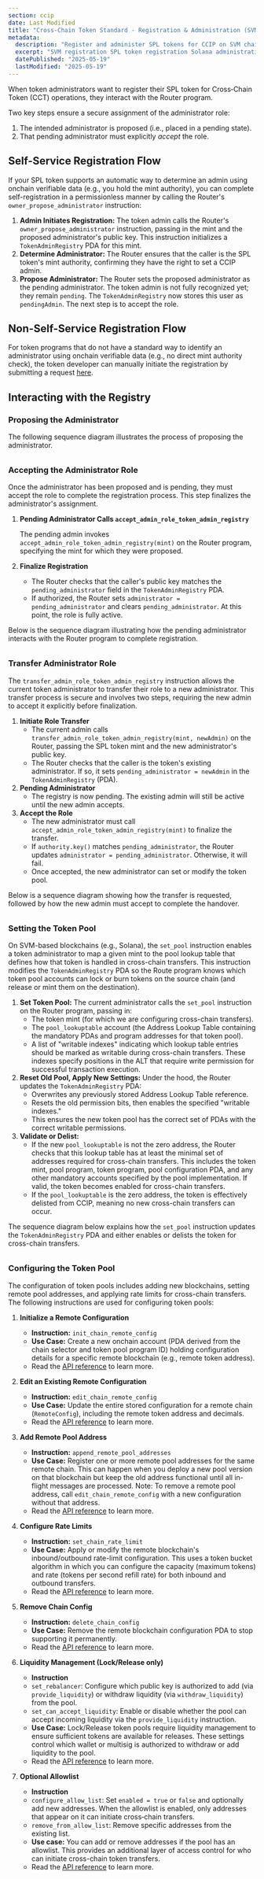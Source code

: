 ```yaml
---
section: ccip
date: Last Modified
title: "Cross-Chain Token Standard - Registration & Administration (SVM)"
metadata:
  description: "Register and administer SPL tokens for CCIP on SVM chains. Learn the two-step process, role transfers, setting token pools, and configuring pool parameters."
  excerpt: "SVM registration SPL token registration Solana administration Token pools Mint authority Two-step process Router program Address lookup tables Rate limits Liquidity management"
  datePublished: "2025-05-19"
  lastModified: "2025-05-19"
---
```



<CcipCommon callout="calloutCCTSVM" />

When token administrators want to register their SPL token for Cross‐Chain Token (CCT) operations, they interact with the Router program.

Two key steps ensure a secure assignment of the administrator role:

1. The intended administrator is proposed (i.e., placed in a pending state).
1. That pending administrator must explicitly _accept_ the role.

## Self-Service Registration Flow

If your SPL token supports an automatic way to determine an admin using onchain verifiable data (e.g., you hold the mint authority), you can complete self-registration in a permissionless manner by calling the Router's `owner_propose_administrator` instruction:

1. **Admin Initiates Registration:** The token admin calls the Router's `owner_propose_administrator` instruction, passing in the mint and the proposed administrator's public key. This instruction initializes a `TokenAdminRegistry` PDA for this mint.
1. **Determine Administrator:** The Router ensures that the caller is the SPL token's mint authority, confirming they have the right to set a CCIP admin.
1. **Propose Administrator:** The Router sets the proposed administrator as the pending administrator. The token admin is not fully recognized yet; they remain `pending`. The `TokenAdminRegistry` now stores this user as `pendingAdmin`. The next step is to accept the role.

## Non-Self-Service Registration Flow

For token programs that do not have a standard way to identify an administrator using onchain verifiable data (e.g., no direct mint authority check), the token developer can manually initiate the registration by submitting a request [here](https://chain.link/ccip-contact?v=Tokens:%20Token%20admin%20registration).

## Interacting with the Registry

### Proposing the Administrator

The following sequence diagram illustrates the process of proposing the administrator.

<ClickToZoom
  src="/images/ccip/cct/cct-svm-diagrams/cct-svm-proposing-administrator.png"
  alt="Cross-Chain Token Standard - Proposing Administrator"
  style="display: block; margin: 2rem auto; max-height: 60vh; width: auto;"
/>

### Accepting the Administrator Role

Once the administrator has been proposed and is pending, they must accept the role to complete the registration process. This step finalizes the administrator's assignment.

1. **Pending Administrator Calls `accept_admin_role_token_admin_registry`**

   The pending admin invokes `accept_admin_role_token_admin_registry(mint)` on the Router program, specifying the mint for which they were proposed.

1. **Finalize Registration**
   - The Router checks that the caller's public key matches the `pending_administrator` field in the `TokenAdminRegistry` PDA.
   - If authorized, the Router sets `administrator = pending_administrator` and clears `pending_administrator`. At this point, the role is fully active.

Below is the sequence diagram illustrating how the pending administrator interacts with the Router program to complete registration.

<ClickToZoom
  src="/images/ccip/cct/cct-svm-diagrams/cct-svm-accepting-administrator-role.png"
  alt="Cross-Chain Token Standard - Accepting Administrator Role"
  style="display: block; margin: 2rem auto; max-height: 60vh; width: auto;"
/>

### Transfer Administrator Role

The `transfer_admin_role_token_admin_registry` instruction allows the current token administrator to transfer their role to a new administrator. This transfer process is secure and involves two steps, requiring the new admin to accept it explicitly before finalization.

1. **Initiate Role Transfer**
   - The current admin calls `transfer_admin_role_token_admin_registry(mint, newAdmin)` on the Router, passing the SPL token mint and the new administrator's public key.
   - The Router checks that the caller is the token's existing administrator. If so, it sets `pending_administrator = newAdmin` in the `TokenAdminRegistry` (PDA).
1. **Pending Administrator**
   - The registry is now pending. The existing admin will still be active until the new admin accepts.
1. **Accept the Role**
   - The new administrator must call `accept_admin_role_token_admin_registry(mint)` to finalize the transfer.
   - If `authority.key()` matches `pending_administrator`, the Router updates `administrator = pending_administrator`. Otherwise, it will fail.
   - Once accepted, the new administrator can set or modify the token pool.

Below is a sequence diagram showing how the transfer is requested, followed by how the new admin must accept to complete the handover.

<ClickToZoom
  src="/images/ccip/cct/cct-svm-diagrams/cct-svm-transfer-administrator-role.png"
  alt="Cross-Chain Token Standard - Transfer Administrator Role"
  style="display: block; margin: 2rem auto; max-height: 60vh; width: auto;"
/>

### Setting the Token Pool

On SVM-based blockchains (e.g., Solana), the `set_pool` instruction enables a token administrator to map a given mint to the pool lookup table that defines how that token is handled in cross-chain transfers. This instruction modifies the `TokenAdminRegistry` PDA so the Route program knows which token pool accounts can lock or burn tokens on the source chain (and release or mint them on the destination).

1. **Set Token Pool:** The current administrator calls the `set_pool` instruction on the Router program, passing in:
   - The token mint (for which we are configuring cross-chain transfers).
   - The `pool_lookuptable` account (the Address Lookup Table containing the mandatory PDAs and program addresses for that token pool).
   - A list of "writable indexes" indicating which lookup table entries should be marked as writable during cross-chain transfers. These indexes specify positions in the ALT that require write permission for successful transaction execution.
1. **Reset Old Pool, Apply New Settings:** Under the hood, the Router updates the `TokenAdminRegistry` PDA:
   - Overwrites any previously stored Address Lookup Table reference.
   - Resets the old permission bits, then enables the specified "writable indexes."
   - This ensures the new token pool has the correct set of PDAs with the correct writable permissions.
1. **Validate or Delist:**
   - If the new `pool_lookuptable` is not the zero address, the Router checks that this lookup table has at least the minimal set of addresses required for cross-chain transfers. This includes the token mint, pool program, token program, pool configuration PDA, and any other mandatory accounts specified by the pool implementation. If valid, the token becomes enabled for cross-chain transfers.
   - If the `pool_lookuptable` is the zero address, the token is effectively delisted from CCIP, meaning no new cross-chain transfers can occur.

The sequence diagram below explains how the `set_pool` instruction updates the `TokenAdminRegistry` PDA and either enables or delists the token for cross-chain transfers.

<ClickToZoom
  src="/images/ccip/cct/cct-svm-diagrams/cct-svm-set-pool.png"
  alt="Cross-Chain Token Standard - Set Pool"
  style="display: block; margin: 2rem auto; max-height: 60vh; width: auto;"
/>

### Configuring the Token Pool

The configuration of token pools includes adding new blockchains, setting remote pool addresses, and applying rate limits for cross-chain transfers. The following instructions are used for configuring token pools:

1.  **Initialize a Remote Configuration**

    - **Instruction:** `init_chain_remote_config`
    - **Use Case:** Create a new onchain account (PDA derived from the chain selector and token pool program ID) holding configuration details for a specific remote blockchain (e.g., remote token address).
    - Read the [API reference](/ccip/api-reference/svm) to learn more.

1.  **Edit an Existing Remote Configuration**

    - **Instruction:** `edit_chain_remote_config`
    - **Use Case:** Update the entire stored configuration for a remote chain (`RemoteConfig`), including the remote token address and decimals.
    - Read the [API reference](/ccip/api-reference/svm) to learn more.

1.  **Add Remote Pool Address**

    - **Instruction:** `append_remote_pool_addresses`
    - **Use Case:** Register one or more remote pool addresses for the same remote chain. This can happen when you deploy a new pool version on that blockchain but keep the old address functional until all in-flight messages are processed. Note: To remove a remote pool address, call `edit_chain_remote_config` with a new configuration without that address.
    - Read the [API reference](/ccip/api-reference/svm) to learn more.

1.  **Configure Rate Limits**

    - **Instruction:** `set_chain_rate_limit`
    - **Use Case:** Apply or modify the remote blockchain's inbound/outbound rate-limit configuration. This uses a token bucket algorithm in which you can configure the capacity (maximum tokens) and rate (tokens per second refill rate) for both inbound and outbound transfers.
    - Read the [API reference](/ccip/api-reference/svm) to learn more.

1.  **Remove Chain Config**

    - **Instruction:** `delete_chain_config`
    - **Use Case:** Remove the remote blockchain configuration PDA to stop supporting it permanently.
    - Read the [API reference](/ccip/api-reference/svm) to learn more.

1.  **Liquidity Management (Lock/Release only)**

    - **Instruction**
    - `set_rebalancer`: Configure which public key is authorized to add (via `provide_liquidity`) or withdraw liquidity (via `withdraw_liquidity`) from the pool.
    - `set_can_accept_liquidity`: Enable or disable whether the pool can accept incoming liquidity via the `provide_liquidity` instruction.
    - **Use Case:** Lock/Release token pools require liquidity management to ensure sufficient tokens are available for releases. These settings control which wallet or multisig is authorized to withdraw or add liquidity to the pool.
    - Read the [API reference](/ccip/api-reference/svm) to learn more.

1.  **Optional Allowlist**

    - **Instruction**
    - `configure_allow_list`: Set `enabled = true` or `false` and optionally add new addresses. When the allowlist is enabled, only addresses that appear on it can initiate cross‐chain transfers.
    - `remove_from_allow_list`: Remove specific addresses from the existing list.
    - **Use case:** You can add or remove addresses if the pool has an allowlist. This provides an additional layer of access control for who can initiate cross-chain token transfers.
    - Read the [API reference](/ccip/api-reference/svm) to learn more.
